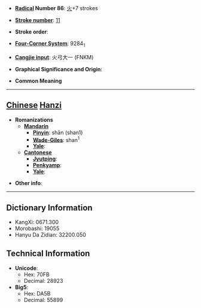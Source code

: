 * '''[[Wiktionary:Chinese radical index| Radical]] Number 86''': [[Wiktionary:Chinese radical index 火|火]]+7 strokes

* '''[[Wiktionary:Chinese total strokes index|Stroke number]]''': [[Wiktionary:Chinese total strokes index 11|11]]

* '''Stroke order''': 

* '''[[Wiktionary:Chinese four corner index|Four-Corner System]]''': 9284<sub>1</sub>

* '''[[Wiktionary:Chinese Cangjie index|Cangjie input]]''': 火弓大一 (FNKM)

* '''Graphical Significance and Origin''': 

* '''Common Meaning'''

----

== [[Chinese]] [[Hanzi]] ==

* '''Romanizations'''
** '''[[Mandarin]]'''
*** '''[[Pinyin]]''': shān (shan1)
*** '''[[Wade-Giles]]''': shan<sup>1</sup>
*** '''[[Yale]]''': 
** '''[[Cantonese]]'''
*** '''[[Jyutping]]''':
*** '''[[Penkyamp]]''': 
*** '''[[Yale]]''': 

* '''Other info''': 

----

== Dictionary Information ==

* KangXi: 0671.300
* Morobashi: 19055
* Hanyu Da Zidian: 32200.050

== Technical Information ==

* '''Unicode''':
** Hex: 70FB
** Decimal: 28923
* '''Big5''':
** Hex: DA5B
** Decimal: 55899